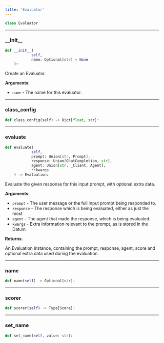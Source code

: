 ```yaml
---
title: 'Evaluator'
---
```


```python
class Evaluator
```



---

### \_\_init\_\_

```python
def __init__(
            self,
            name: Optional[str] = None
    ):
```

Create an Evaluator.

**Arguments**:

- `name` - The name for this evaluator.

---

### class\_config

```python
def class_config(self) -> Dict[float, str]:
```



---

### evaluate

```python
def evaluate(
            self,
            prompt: Union[str, Prompt],
            response: Union[ChatCompletion, str],
            agent: Union[str, _Client, Agent],
            **kwargs
    ) -> Evaluation:
```

Evaluate the given response for this input prompt, with optional extra data.

**Arguments**:

- `prompt` - The user message or the full input prompt being responded to.
- `response` - The response which is being evaluated, either as just the most
- `agent` - The agent that made the response, which is being evaluated.
- `kwargs` - Extra information relevant to the prompt, as is stored in the Datum.



**Returns**:

An Evaluation instance, containing the prompt, response, agent, score and
optional extra data used during the evaluation.

---

### name

```python
def name(self) -> Optional[str]:
```



---

### scorer

```python
def scorer(self) -> Type[Score]:
```



---

### set\_name

```python
def set_name(self, value: str):
```

